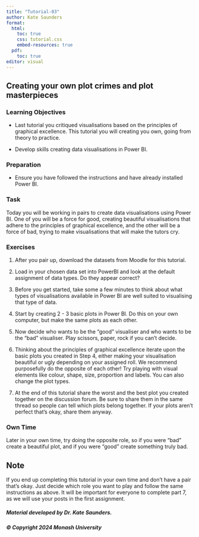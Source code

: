 ```yaml
---
title: "Tutorial-03"
author: Kate Saunders
format: 
  html:
    toc: true
    css: tutorial.css
    embed-resources: true
  pdf:
    toc: true
editor: visual
---
```


## Creating your own plot crimes and plot masterpieces

### Learning Objectives

-   Last tutorial you critiqued visualisations based on the principles of graphical excellence. This tutorial you will creating you own, going from theory to practice.

-   Develop skills creating data visualisations in Power BI.

### Preparation

-   Ensure you have followed the instructions and have already installed Power BI.

### Task

Today you will be working in pairs to create data visualisations using Power BI. One of you will be a force for good, creating beautiful visualisations that adhere to the principles of graphical excellence, and the other will be a force of bad, trying to make visualisations that will make the tutors cry.

### Exercises

1.  After you pair up, download the datasets from Moodle for this tutorial.

2.  Load in your chosen data set into PowerBI and look at the default assignment of data types. Do they appear correct?

3.  Before you get started, take some a few minutes to think about what types of visualisations available in Power BI are well suited to visualising that type of data.

4.  Start by creating 2 - 3 basic plots in Power BI. Do this on your own computer, but make the same plots as each other.

5.  Now decide who wants to be the "good" visualiser and who wants to be the "bad" visualiser. Play scissors, paper, rock if you can't decide.

6.  Thinking about the principles of graphical excellence iterate upon the basic plots you created in Step 4, either making your visualisation beautiful or ugly depending on your assigned roll. We recommend purposefully do the opposite of each other! Try playing with visual elements like colour, shape, size, proportion and labels. You can also change the plot types.

7.  At the end of this tutorial share the worst and the best plot you created together on the discussion forum. Be sure to share them in the same thread so people can tell which plots belong together. If your plots aren't perfect that's okay, share them anyway.

### Own Time

Later in your own time, try doing the opposite role, so if you were "bad" create a beautiful plot, and if you were "good" create something truly bad.

## Note

If you end up completing this tutorial in your own time and don't have a pair that's okay. Just decide which role you want to play and follow the same instructions as above. It will be important for everyone to complete part 7, as we will use your posts in the first assignment.

##### Material developed by Dr. Kate Saunders.

##### © Copyright 2024 Monash University
